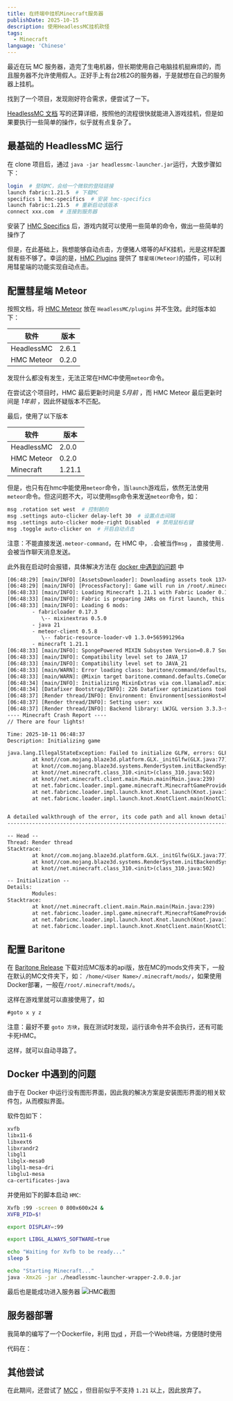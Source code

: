 ```yaml
---
title: 在终端中挂机Minecraft服务器
publishDate: 2025-10-15
description: 使用HeadlessMC挂机砍怪
tags:
  - Minecraft
language: 'Chinese'
---
```


最近在玩 MC 服务器，造完了生电机器，但长期使用自己电脑挂机挺麻烦的，而且服务器不允许使用假人。正好手上有台2核2G的服务器，于是就想在自己的服务器上挂机。

找到了一个项目，发现刚好符合需求，便尝试了一下。


<GithubCard repo='3arthqu4ke/headlessmc' />

[HeadlessMC 文档](https://3arthqu4ke.github.io/headlessmc/launch/) 写的还算详细，按照他的流程很快就能进入游戏挂机，但是如果要执行一些简单的操作，似乎就有点复杂了。

## 最基础的 HeadlessMC 运行
在 clone 项目后，通过 `java -jar headlessmc-launcher.jar`运行，大致步骤如下：

``` bash
login  # 登陆MC，会给一个微软的登陆链接
launch fabric:1.21.5  # 下载MC
specifics 1 hmc-specifics  # 安装 hmc-specifics
launch fabric:1.21.5  # 重新启动该版本
connect xxx.com  # 连接到服务器
```

安装了 [HMC Specifics](https://3arthqu4ke.github.io/headlessmc/specifics/) 后，游戏内就可以使用一些简单的命令，做出一些简单的操作了

但是，在此基础上，我想能够自动点击，方便猪人塔等的AFK挂机，光是这样配置就有些不够了。幸运的是，[HMC Plugins](https://3arthqu4ke.github.io/headlessmc/plugins/) 提供了 `彗星端(Meteor)`的插件，可以利用彗星端的功能实现自动点击。

## 配置彗星端 Meteor

按照文档，将 [HMC Meteor](https://github.com/3arthqu4ke/hmc-meteor) 放在 `HeadlessMC/plugins` 并不生效。此时版本如下：

| 软件 | 版本 |
|-|-|
| HeadlessMC | 2.6.1 |
| HMC Meteor | 0.2.0 |

发现什么都没有发生，无法正常在HMC中使用`meteor`命令。

在尝试这个项目时，HMC 最后更新时间是 _5月前_ ，而 HMC Meteor 最后更新时间是 _1年前_ ，因此怀疑版本不匹配。

最后，使用了以下版本

| 软件 | 版本 |
|-|-|
| HeadlessMC | 2.0.0 |
| HMC Meteor | 0.2.0 |
| Minecraft | 1.21.1 |

但是，也只有在hmc中能使用`meteor`命令，当`launch`游戏后，依然无法使用`meteor`命令。但这问题不大，可以使用`msg`命令来发送`meteor`命令，如：

``` bash title="自动攻击挂机脚本"
msg .rotation set west  # 控制朝向
msg .settings auto-clicker delay-left 30  # 设置点击间隔
msg .settings auto-clicker mode-right Disabled  # 禁用鼠标右键
msg .toggle auto-clicker on  # 开启自动点击
```

注意：不能直接发送`.meteor-command`，在 HMC 中，`.`会被当作`msg` [](https://3arthqu4ke.github.io/headlessmc/specifics/#chat) ， 直接使用`.`会被当作聊天消息发送。

此外我在启动时会报错，具体解决方法在 [docker 中遇到的问题](#docker-中遇到的问题) 中


<Collapse title='问题'>


``` txt 
[06:48:29] [main/INFO] [AssetsDownloader]: Downloading assets took 137402ms, parallel: true
[06:48:29] [main/INFO] [ProcessFactory]: Game will run in /root/.minecraft
[06:48:33] [main/INFO]: Loading Minecraft 1.21.1 with Fabric Loader 0.17.3
[06:48:33] [main/INFO]: Fabric is preparing JARs on first launch, this may take a few seconds...
[06:48:33] [main/INFO]: Loading 6 mods:
        - fabricloader 0.17.3
           \-- mixinextras 0.5.0
        - java 21
        - meteor-client 0.5.8
           \-- fabric-resource-loader-v0 1.3.0+565991296a
        - minecraft 1.21.1
[06:48:33] [main/INFO]: SpongePowered MIXIN Subsystem Version=0.8.7 Source=file:/root/.minecraft/libraries/net/fabricmc/sponge-mixin/0.16.5+mixin.0.8.7/sponge-mixin-0.16.5+mixin.0.8.7.jar Service=Knot/Fabric Env=CLIENT
[06:48:33] [main/INFO]: Compatibility level set to JAVA_17
[06:48:33] [main/INFO]: Compatibility level set to JAVA_21
[06:48:33] [main/WARN]: Error loading class: baritone/command/defaults/ComeCommand (java.lang.ClassNotFoundException: baritone/command/defaults/ComeCommand)
[06:48:33] [main/WARN]: @Mixin target baritone.command.defaults.ComeCommand was not found meteor-client-baritone.mixins.json:ComeCommandMixin from mod meteor-client
[06:48:34] [main/INFO]: Initializing MixinExtras via com.llamalad7.mixinextras.service.MixinExtrasServiceImpl(version=0.5.0).
[06:48:34] [Datafixer Bootstrap/INFO]: 226 Datafixer optimizations took 163 milliseconds
[06:48:37] [Render thread/INFO]: Environment: Environment[sessionHost=https://sessionserver.mojang.com, servicesHost=https://api.minecraftservices.com, name=PROD]
[06:48:37] [Render thread/INFO]: Setting user: xxx
[06:48:37] [Render thread/INFO]: Backend library: LWJGL version 3.3.3-snapshot
---- Minecraft Crash Report ----
// There are four lights!

Time: 2025-10-11 06:48:37
Description: Initializing game

java.lang.IllegalStateException: Failed to initialize GLFW, errors: GLFW error during init: [0x1000E]Failed to detect any supported platform  // [!code hl]
        at knot//com.mojang.blaze3d.platform.GLX._initGlfw(GLX.java:77)
        at knot//com.mojang.blaze3d.systems.RenderSystem.initBackendSystem(RenderSystem.java:509)
        at knot//net.minecraft.class_310.<init>(class_310.java:502)
        at knot//net.minecraft.client.main.Main.main(Main.java:239)
        at net.fabricmc.loader.impl.game.minecraft.MinecraftGameProvider.launch(MinecraftGameProvider.java:506)
        at net.fabricmc.loader.impl.launch.knot.Knot.launch(Knot.java:72)
        at net.fabricmc.loader.impl.launch.knot.KnotClient.main(KnotClient.java:23)


A detailed walkthrough of the error, its code path and all known details is as follows:
---------------------------------------------------------------------------------------

-- Head --
Thread: Render thread
Stacktrace:
        at knot//com.mojang.blaze3d.platform.GLX._initGlfw(GLX.java:77)
        at knot//com.mojang.blaze3d.systems.RenderSystem.initBackendSystem(RenderSystem.java:509)
        at knot//net.minecraft.class_310.<init>(class_310.java:502)

-- Initialization --
Details:
        Modules: 
Stacktrace:
        at knot//net.minecraft.client.main.Main.main(Main.java:239)
        at net.fabricmc.loader.impl.game.minecraft.MinecraftGameProvider.launch(MinecraftGameProvider.java:506)
        at net.fabricmc.loader.impl.launch.knot.Knot.launch(Knot.java:72)
        at net.fabricmc.loader.impl.launch.knot.KnotClient.main(KnotClient.java:23)
```

</Collapse>

## 配置 Baritone
在 [Baritone Release](https://github.com/cabaletta/baritone/releases) 下载对应MC版本的api版，放在MC的mods文件夹下，一般在默认的MC文件夹下，如： `/home/<User Name>/.minecraft/mods/`，如果使用Docker部署，一般在`/root/.minecraft/mods/`。

这样在游戏里就可以直接使用了，如

``` txt 
#goto x y z
```

注意：最好不要 `goto 方块`，我在测试时发现，运行该命令并不会执行，还有可能卡死HMC。

这样，就可以自动寻路了。

## Docker 中遇到的问题

由于在 Docker 中运行没有图形界面，因此我的解决方案是安装图形界面的相关软件包，从而模拟界面。

软件包如下：

``` bash
xvfb
libx11-6
libxext6
libxrandr2
libgl1
libglx-mesa0
libgl1-mesa-dri
libglu1-mesa
ca-certificates-java
```

并使用如下的脚本启动 `HMC`:

``` bash
Xvfb :99 -screen 0 800x600x24 &
XVFB_PID=$!

export DISPLAY=:99

export LIBGL_ALWAYS_SOFTWARE=true

echo "Waiting for Xvfb to be ready..."
sleep 5

echo "Starting Minecraft..."
java -Xmx2G -jar ./headlessmc-launcher-wrapper-2.0.0.jar
```

最后也是能成功进入服务器
![HMC截图](./1.webp)

## 服务器部署
我简单的编写了一个Dockerfile，利用 [ttyd](https://github.com/tsl0922/ttyd) ，开启一个Web终端，方便随时使用

代码在：

<GithubCard repo='Zinc23333/HMC-with-meteor-in-Docker' />

## 其他尝试

在此期间，还尝试了 [MCC](https://mccteam.github.io/) ，但目前似乎不支持 `1.21` 以上，因此放弃了。
